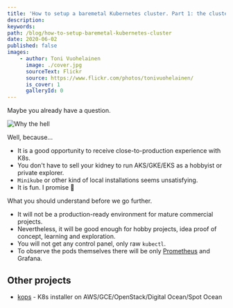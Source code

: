 ```yaml
---
title: 'How to setup a baremetal Kubernetes cluster. Part 1: the cluster'
description:
keywords:
path: /blog/how-to-setup-baremetal-kubernetes-cluster
date: 2020-06-02
published: false
images:
    - author: Toni Vuohelainen
      image: ./cover.jpg
      sourceText: Flickr
      source: https://www.flickr.com/photos/tonivuohelainen/
      is_cover: 1
      galleryId: 0
---
```


Maybe you already have a question.

![Why the hell](./why-the-hell.jpg)

Well, because...

* It is a good opportunity to receive close-to-production experience with K8s.
* You don't have to sell your kidney to run AKS/GKE/EKS as a hobbyist or private explorer.
* `Minikube` or other kind of local installations seems unsatisfying.
* It is fun. I promise 🤞

What you should understand before we go further.

* It will not be a production-ready environment for mature commercial projects.
* Nevertheless, it will be good enough for hobby projects, idea proof of concept, learning and exploration.
* You will not get any control panel, only raw `kubectl`.
* To observe the pods themselves there will be only [Prometheus](https://prometheus.io/) and Grafana.

## Other projects

* [kops](https://kops.sigs.k8s.io/) - K8s installer on AWS/GCE/OpenStack/Digital Ocean/Spot Ocean
